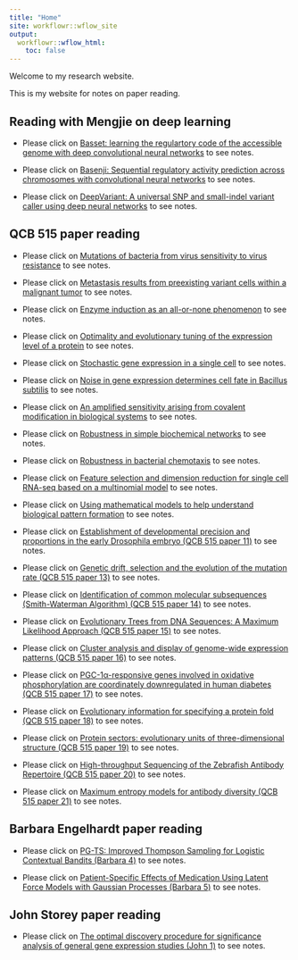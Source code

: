 ```yaml
---
title: "Home"
site: workflowr::wflow_site
output:
  workflowr::wflow_html:
    toc: false
---
```


Welcome to my research website.

This is my website for notes on paper reading. 



## Reading with Mengjie on deep learning

* Please click on [Basset: learning the regulartory code of the accessible genome with deep convolutional neural networks](basset.html) to see notes.

* Please click on [Basenji: Sequential regulatory activity prediction across chromosomes with convolutional neural networks](basenji.html) to see notes.

* Please click on [DeepVariant: A universal SNP and small-indel variant caller using deep neural networks](DeepVariant.html) to see notes.



## QCB 515 paper reading

* Please click on [Mutations of bacteria from virus sensitivity to virus resistance](bacteria-mutation.html) to see notes.

* Please click on [Metastasis results from preexisting variant cells within a malignant tumor](metastasis-results.html) to see notes.

* Please click on [Enzyme induction as an all-or-none phenomenon](induction.html) to see notes.

* Please click on [Optimality and evolutionary tuning of the expression level of a protein](optimality.html) to see notes.

* Please click on [Stochastic gene expression in a single cell](stochastic.html) to see notes.

* Please click on [Noise in gene expression determines cell fate in Bacillus subtilis](noise-fate.html) to see notes.

* Please click on [An amplified sensitivity arising from covalent modification in biological systems](ultrasensitivity.html) to see notes.

* Please click on [Robustness in simple biochemical networks](robustness.html) to see notes.

* Please click on [Robustness in bacterial chemotaxis](robustness2.html) to see notes.

* Please click on [Feature selection and dimension reduction for single cell RNA-seq based on a multinomial model](glm-pca-rnaseq.html) to see notes. 

* Please click on [Using mathematical models to help understand biological pattern formation](turing-model.html) to see notes.

* Please click on [Establishment of developmental precision and proportions in the early Drosophila embryo (QCB 515 paper 11)](QCBpaper11.html) to see notes.

* Please click on [Genetic drift, selection and the evolution of the mutation rate (QCB 515 paper 13)](QCBpaper13.html) to see notes.

* Please click on [Identification of common molecular subsequences (Smith-Waterman Algorithm) (QCB 515 paper 14)](QCBpaper14.html) to see notes.

* Please click on [Evolutionary Trees from DNA Sequences: A Maximum Likelihood Approach (QCB 515 paper 15)](QCBpaper15.html) to see notes.

* Please click on [Cluster analysis and display of genome-wide expression patterns (QCB 515 paper 16)](QCBpaper16.html) to see notes. 

* Please click on [PGC-1α-responsive genes involved in oxidative phosphorylation are coordinately downregulated in human diabetes (QCB 515 paper 17)](QCBpaper17.html) to see notes.

* Please click on [Evolutionary information for specifying a protein fold (QCB 515 paper 18)](QCBpaper18.html) to see notes. 

* Please click on [Protein sectors: evolutionary units of three-dimensional structure (QCB 515 paper 19)](QCBpaper19.html) to see notes.

* Please click on [High-throughput Sequencing of the Zebrafish Antibody Repertoire (QCB 515 paper 20)](QCBpaper20.html) to see notes.

* Please click on [Maximum entropy models for antibody diversity (QCB 515 paper 21)](QCBpaper21.html) to see notes.



## Barbara Engelhardt paper reading

* Please click on [PG-TS: Improved Thompson Sampling for Logistic Contextual Bandits (Barbara 4)](barbara4.html) to see notes.

* Please click on [Patient-Specific Effects of Medication Using Latent Force Models with Gaussian Processes (Barbara 5)](barbara5.html) to see notes. 





## John Storey paper reading

* Please click on [The optimal discovery procedure for significance analysis of general gene expression studies (John 1)](john1.html) to see notes.













